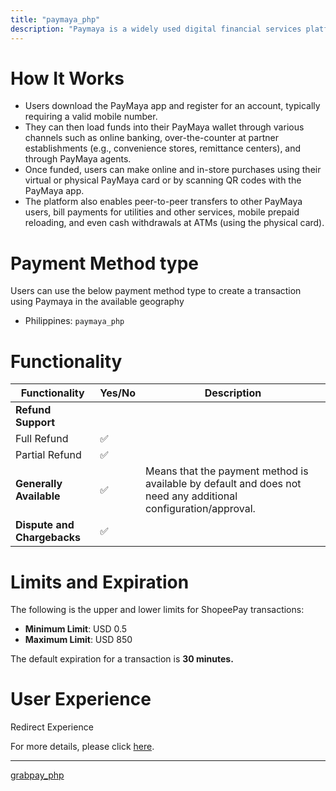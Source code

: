 ```yaml
---
title: "paymaya_php"
description: "Paymaya is a widely used digital financial services platform that provides users with a virtual and physical prepaid card, an e-wallet, and various convenient payment solutions."
---
```


# How It Works

* Users download the PayMaya app and register for an account, typically requiring a valid mobile number.
* They can then load funds into their PayMaya wallet through various channels such as online banking, over-the-counter at partner establishments (e.g., convenience stores, remittance centers), and through PayMaya agents.
* Once funded, users can make online and in-store purchases using their virtual or physical PayMaya card or by scanning QR codes with the PayMaya app.
* The platform also enables peer-to-peer transfers to other PayMaya users, bill payments for utilities and other services, mobile prepaid reloading, and even cash withdrawals at ATMs (using the physical card).

# Payment Method type

Users can use the below payment method type to create a transaction using Paymaya in the available geography

* Philippines: `paymaya_php`

# Functionality

| Functionality               | Yes/No | Description                                                                                                    |
| --------------------------- | ------ | -------------------------------------------------------------------------------------------------------------- |
| **Refund Support**          |        |                                                                                                                |
| Full Refund                 | ✅      |                                                                                                                |
| Partial Refund              | ✅      |                                                                                                                |
| **Generally Available**     | ✅      | Means that the payment method is available by default and does not need any additional configuration/approval. |
| **Dispute and Chargebacks** | ✅      |                                                                                                                |

# Limits and Expiration

The following is the upper and lower limits for ShopeePay transactions:

* **Minimum Limit**: USD 0.5
* **Maximum Limit**: USD 850

The default expiration for a transaction is **30 minutes.**

# User Experience

Redirect Experience

For more details, please click [here](https://tazapay.com/payment-methods/paymaya).

***

[grabpay\_php](/docs/grabpay-php)
